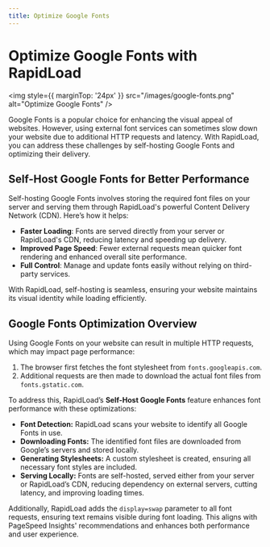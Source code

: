 ```yaml
---
title: Optimize Google Fonts
---
```


# Optimize Google Fonts with RapidLoad

<img style={{ marginTop: '24px' }} 
src="/images/google-fonts.png" alt="Optimize Google Fonts" />

Google Fonts is a popular choice for enhancing the visual appeal of websites.
However, using external font services can sometimes 
slow down your website due to additional HTTP requests and latency. 
With RapidLoad, you can address these challenges by 
self-hosting Google Fonts and optimizing their delivery.

## Self-Host Google Fonts for Better Performance

Self-hosting Google Fonts involves storing the required font files on your server and serving them through RapidLoad's powerful 
Content Delivery Network (CDN). Here’s how it helps:

*   **Faster Loading**: Fonts are served directly from your server or RapidLoad's CDN, reducing latency and speeding up delivery.
*   **Improved Page Speed**: Fewer external requests mean quicker font rendering and enhanced overall site performance.
*   **Full Control**: Manage and update fonts easily without relying on third-party services.

With RapidLoad, self-hosting is seamless, ensuring your website maintains its visual identity while loading efficiently.

## Google Fonts Optimization Overview

Using Google Fonts on your website can result in multiple HTTP requests, which may impact page performance:

1. The browser first fetches the font stylesheet from `fonts.googleapis.com`.
2. Additional requests are then made to download the actual font files from `fonts.gstatic.com`.

To address this, RapidLoad’s **Self-Host Google Fonts** feature enhances font performance with these optimizations:

*   **Font Detection:** RapidLoad scans your website to identify all Google Fonts in use.
*   **Downloading Fonts:** The identified font files are downloaded from Google’s servers and stored locally.
*   **Generating Stylesheets:** A custom stylesheet is created, ensuring all necessary font styles are included.
*   **Serving Locally:** Fonts are self-hosted, served either from your server or RapidLoad’s CDN, reducing dependency on external servers, cutting latency, and improving loading times.

Additionally, RapidLoad adds the `display=swap` parameter to all font requests, ensuring text remains visible during font loading. This aligns with PageSpeed Insights' recommendations and enhances both performance and user experience.